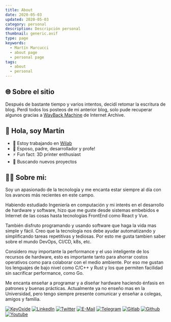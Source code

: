 ```yaml
---
title: About
date: 2020-05-03
updated: 2020-05-03
category: personal
description: Descripción personal
thumbnail: generic.avif
type: page
keywords:
  - Martín Marcucci
  - about page
  - personal page
tags:
  - about
  - personal
---
```


## 🌐 Sobre el sitio

Después de bastante tiempo y varios intentos, decidí retomar la escritura de blog.
Perdí todos los posteos de mi anterior blog, solo pude recuperar algunos gracias a
[WayBack Machine](https://web.archive.org/web) de Internet Archive.

## 👋 Hola, soy Martín

- 👷 Estoy trabajando en [Wilab][Wilab]
- 🌱 Esposo, padre, desarrollador y profe!
- ⚡ Fun fact: 3D printer enthusiast
- 🔭 Buscando nuevos proyectos

## 👨‍💻 Sobre mi:

Soy un apasionado de la tecnología y me encanta estar siempre al día con los avances más recientes en este campo.

Habiendo estudiado Ingeniería en computación y mi interés en el desarrollo de hardware y software, hizo que me guste desde sistemas embebidos e Internet de las cosas hasta tecnologías FrontEnd como React y Vue.

También disfruto programando y usando software que haga la vida mas simple y fácil. Creo que la tecnología nos debe ayudar automatizando y simplificando tareas repetitivas y tediosas. Por esto me gusta tambien saber sobre el mundo DevOps, CI/CD, k8s, etc.

Considero muy importante la performance y el uso inteligente de los recursos de hardware, esto es importante tanto para ahorrar costos operativos como para colaborar con el medio ambiente. Por eso me gustan los lenguajes de bajo nivel como C/C++ y Rust y los que permiten facilidad sin sacrificar performance, como Go.

Me encanta enseñar a programar y a diseñar hardware haciendo énfasis en patrones y buenas prácticas. Actualmente ya no enseño mas en la Universidad, pero tengo siempre presente comunicar y enseñar a colegas, amigos y familia.

[![KeyOxide](https://img.shields.io/badge/keyoxide-6855c3?style=plastic&logo=keyoxide&logoColor=white)][keyoxide]
[![LinkedIn](https://img.shields.io/badge/LinkedIn-0077B5?style=plastic&logo=linkedin&logoColor=white)][linkedin]
[![Twitter](https://img.shields.io/badge/Twitter-1877F2?style=plastic&logo=twitter&logoColor=white)][twitter]
[![E-Mail](https://img.shields.io/badge/Email-D4413A?style=plastic&logo=gmail&logoColor=white)][mail]
[![Telegram](https://img.shields.io/badge/Telegram-2FA3D9?style=plastic&logo=telegram&logoColor=white)][telegram]
[![Gitlab](https://img.shields.io/badge/GitLab-fca326?style=plastic&logo=gitlab)][gitlab]
[![Github](https://img.shields.io/badge/GitHub-000000?style=plastic&logo=github&logoColor=white)][github]
[![Youtube](https://img.shields.io/badge/YouTube-FF0000?style=plastic&logo=youtube&logoColor=white)][youtube]

[website]: https://www.marku.me
[Wilab]: https://www.wilab.io
[youtube]: https://www.youtube.com/c/Mart%C3%ADnMarcucci
[linkedin]: https://linkedin.com/in/martinmarcucci
[twitter]: https://www.twitter.com/rmarku/
[mail]: mailto:rmarku@gmail.com
[telegram]: https://telegram.me/rmarku
[gitlab]: https://gitlab.com/rmarku
[github]: https://github.com/rmarku
[keyoxide]: https://keyoxide.org/0C9D739CFB11894A919B19765DE6B1A2DD691C0F
